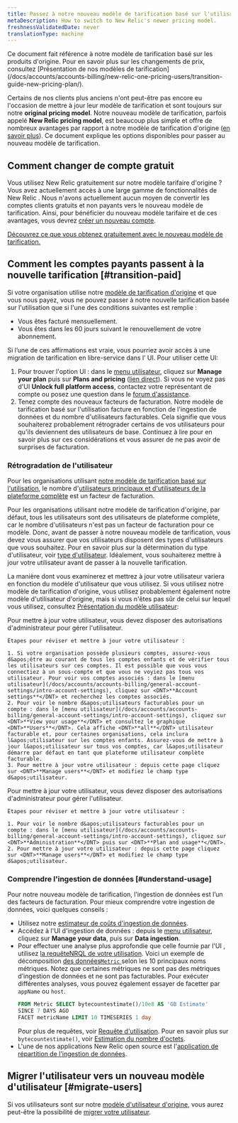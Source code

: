 ```yaml
---
title: Passez à notre nouveau modèle de tarification basé sur l'utilisation
metaDescription: How to switch to New Relic's newer pricing model.
freshnessValidatedDate: never
translationType: machine
---
```


<Callout variant="important">
  Ce document fait référence à notre modèle de tarification basé sur les produits d&apos;origine. Pour en savoir plus sur les changements de prix, consultez [Présentation de nos modèles de tarification](/docs/accounts/accounts-billing/new-relic-one-pricing-users/transition-guide-new-pricing-plan/).
</Callout>

Certains de nos clients plus anciens n&apos;ont peut-être pas encore eu l&apos;occasion de mettre à jour leur modèle de tarification et sont toujours sur notre <DNT>**original pricing model**</DNT>. Notre nouveau modèle de tarification, parfois appelé <DNT>**New Relic pricing model**</DNT>, est beaucoup plus simple et offre de nombreux avantages par rapport à notre modèle de tarification d&apos;origine ([en savoir plus](/docs/accounts/accounts-billing/new-relic-one-pricing-billing/new-relic-one-pricing-billing)). Ce document explique les options disponibles pour passer au nouveau modèle de tarification.

## Comment changer de compte gratuit

Vous utilisez New Relic gratuitement sur notre modèle tarifaire d&apos;origine ? Vous avez actuellement accès à une large gamme de fonctionnalités de New Relic . Nous n&apos;avons actuellement aucun moyen de convertir les comptes clients gratuits et non payants vers le nouveau modèle de tarification. Ainsi, pour bénéficier du nouveau modèle tarifaire et de ces avantages, vous devrez [créer un nouveau compte](https://newrelic.com/signup).

[Découvrez ce que vous obtenez gratuitement avec le nouveau modèle de tarification.](/docs/accounts/accounts-billing/new-relic-one-pricing-billing/new-relic-one-pricing-billing/#free)

## Comment les comptes payants passent à la nouvelle tarification [#transition-paid]

Si votre organisation utilise notre [modèle de tarification d&apos;origine](/docs/accounts/original-accounts-billing/original-product-based-pricing/overview-user-models) et que vous nous payez, vous ne pouvez passer à notre nouvelle tarification basée sur l&apos;utilisation que si l&apos;une des conditions suivantes est remplie :

* Vous êtes facturé mensuellement.
* Vous êtes dans les 60 jours suivant le renouvellement de votre abonnement.

Si l’une de ces affirmations est vraie, vous pourriez avoir accès à une migration de tarification en libre-service dans l’ UI. Pour utiliser cette UI:

1. Pour trouver l&apos;option UI : dans le [menu utilisateur](/docs/accounts/accounts-billing/general-account-settings/intro-account-settings), cliquez sur <DNT>**Manage your plan**</DNT> puis sur <DNT>**Plans and pricing**</DNT> ([lien direct](https://one.newrelic.com/launcher/nr1-core.settings?pane=eyJhY2NvdW50SWQiOjI0NDEyODYsIm5lcmRsZXRJZCI6ImNvbW1lcmNlLW5lcmRsZXRzLm5yLXNob3AtZW50cnkiLCJwYXRoIjoiL3BsYW5zLWFuZC1wcmljaW5nIiwibWlncmF0aW9uRWxpZ2libGUiOnRydWUsImFjY291bnROYW1lIjoiU3RyYWRvcyBMYWJzIn0=&platform%5BaccountId%5D=)). Si vous ne voyez pas d&apos;UI <DNT>**Unlock full platform access**</DNT>, contactez votre représentant de compte ou posez une question dans le [forum d&apos;assistance](https://discuss.newrelic.com/).
2. Tenez compte des nouveaux facteurs de facturation. Notre modèle de tarification basé sur l&apos;utilisation facture en fonction de l&apos;ingestion de données et du nombre d&apos;utilisateurs facturables. Cela signifie que vous souhaiterez probablement rétrograder certains de vos utilisateurs pour qu&apos;ils deviennent des utilisateurs de base. Continuez à lire pour en savoir plus sur ces considérations et vous assurer de ne pas avoir de surprises de facturation.

### Rétrogradation de l&apos;utilisateur

Pour les organisations utilisant [notre modèle de tarification basé sur l&apos;utilisation](/docs/accounts/accounts-billing/new-relic-one-pricing-billing/new-relic-one-pricing-billing/), le nombre d&apos;[utilisateurs principaux et d&apos;utilisateurs de la plateforme complète](/docs/accounts/accounts-billing/new-relic-one-user-management/user-type) est un facteur de facturation.

Pour les organisations utilisant notre modèle de tarification d&apos;origine, par défaut, tous les utilisateurs sont des utilisateurs de plateforme complète, car le nombre d&apos;utilisateurs n&apos;est pas un facteur de facturation pour ce modèle. Donc, avant de passer à notre nouveau modèle de tarification, vous devez vous assurer que vos utilisateurs disposent des types d&apos;utilisateurs que vous souhaitez. Pour en savoir plus sur la détermination du type d&apos;utilisateur, voir [type d&apos;utilisateur](/docs/accounts/accounts-billing/new-relic-one-user-management/user-type). Idéalement, vous souhaiterez mettre à jour votre utilisateur avant de passer à la nouvelle tarification.

La manière dont vous examinerez et mettrez à jour votre utilisateur variera en fonction du modèle d&apos;utilisateur que vous utilisez. Si vous utilisez notre modèle de tarification d&apos;origine, vous utilisez probablement également notre modèle d&apos;utilisateur d&apos;origine, mais si vous n&apos;êtes pas sûr de celui sur lequel vous utilisez, consultez [Présentation du modèle utilisateur](/docs/accounts/original-accounts-billing/original-product-based-pricing/overview-user-models):

<CollapserGroup>
  <Collapser id="original-model" title="Notre modèle utilisateur original : update utilisateur">
    Pour mettre à jour votre utilisateur, vous devez disposer des autorisations d&apos;administrateur pour gérer l&apos;utilisateur.

    Étapes pour réviser et mettre à jour votre utilisateur :

    1. Si votre organisation possède plusieurs comptes, assurez-vous d&apos;être au courant de tous les comptes enfants et de vérifier tous les utilisateurs sur ces comptes. Il est possible que vous vous connectiez à un sous-compte et que vous ne voyiez pas tous vos utilisateur. Pour voir vos comptes associés : dans le [menu utilisateur](/docs/accounts/accounts-billing/general-account-settings/intro-account-settings), cliquez sur <DNT>**Account settings**</DNT> et recherchez les comptes associés.
    2. Pour voir le nombre d&apos;utilisateurs facturables pour un compte : dans le [menu utilisateur](/docs/accounts/accounts-billing/general-account-settings/intro-account-settings), cliquez sur <DNT>**View your usage**</DNT> et consultez le graphique <DNT>**Users**</DNT>. Cela affiche <DNT>**all**</DNT> utilisateur facturable et, pour certaines organisations, cela inclura l&apos;utilisateur sur les comptes enfants. Assurez-vous de mettre à jour l&apos;utilisateur sur tous vos comptes, car l&apos;utilisateur démarre par défaut en tant que plateforme utilisateur complète facturable.
    3. Pour mettre à jour votre utilisateur : depuis cette page cliquez sur <DNT>**Manage users**</DNT> et modifiez le champ type d&apos;utilisateur.
  </Collapser>

  <Collapser id="new-user-model" title="Notre nouveau modèle utilisateur : mise à jour utilisateur">
    Pour mettre à jour votre utilisateur, vous devez disposer des autorisations d&apos;administrateur pour gérer l&apos;utilisateur.

    Étapes pour réviser et mettre à jour votre utilisateur :

    1. Pour voir le nombre d&apos;utilisateurs facturables pour un compte : dans le [menu utilisateur](/docs/accounts/accounts-billing/general-account-settings/intro-account-settings), cliquez sur <DNT>**Administration**</DNT> puis sur <DNT>**Plan and usage**</DNT>.
    2. Pour mettre à jour votre utilisateur : depuis cette page cliquez sur <DNT>**Manage users**</DNT> et modifiez le champ type d&apos;utilisateur.
  </Collapser>
</CollapserGroup>

### Comprendre l&apos;ingestion de données [#understand-usage]

Pour notre nouveau modèle de tarification, l’ingestion de données est l’un des facteurs de facturation. Pour mieux comprendre votre ingestion de données, voici quelques conseils :

* Utilisez notre [estimateur de coûts d&apos;ingestion de données](https://newrelic.com/blog/nerdlog/estimate-data-cost).
* Accédez à l&apos;UI d&apos;ingestion de données : depuis le [menu utilisateur](/docs/accounts/accounts-billing/general-account-settings/intro-account-settings), cliquez sur <DNT>**Manage your data**</DNT>, puis sur <DNT>**Data ingestion**</DNT>.
* Pour effectuer une analyse plus approfondie que celle fournie par l&apos;UI , utilisez [la requêteNRQL de votre utilisation](/docs/accounts/accounts-billing/new-relic-one-pricing-billing/usage-queries-alerts). Voici un exemple de décomposition [des données`Metric` ](/docs/telemetry-data-platform/understand-data/new-relic-data-types/#dimensional-metrics)selon les 10 principaux noms métriques. Notez que certaines métriques ne sont pas des métriques d’ingestion de données et ne sont pas facturables. Pour exécuter différentes analyses, vous pouvez également essayer de facetter par `appName` ou `host`.
  ```sql
  FROM Metric SELECT bytecountestimate()/10e8 AS 'GB Estimate' 
  SINCE 7 DAYS AGO 
  FACET metricName LIMIT 10 TIMESERIES 1 day
  ```
  Pour plus de requêtes, voir [Requête d&apos;utilisation](/docs/accounts/accounts-billing/new-relic-one-pricing-users/usage-queries-alerts). Pour en savoir plus sur `bytecountestimate()`, voir [Estimation du nombre d&apos;octets](/docs/accounts/accounts-billing/new-relic-one-pricing-billing/usage-queries-alerts/#byte-count-estimate).
* L&apos;une de nos applications New Relic open source est l&apos;[application de répartition de l&apos;ingestion de données](https://newrelic.com/instant-observability/account-data-ingestion/51e66f0d-153c-493c-a75c-a386c3f170ce).

## Migrer l&apos;utilisateur vers un nouveau modèle d&apos;utilisateur [#migrate-users]

Si vos utilisateurs sont sur notre [modèle d&apos;utilisateur d&apos;origine](/docs/accounts/original-accounts-billing/original-users-roles/overview-user-models), vous aurez peut-être la possibilité de [migrer votre utilisateur](/docs/accounts/original-accounts-billing/original-users-roles/user-migration/).